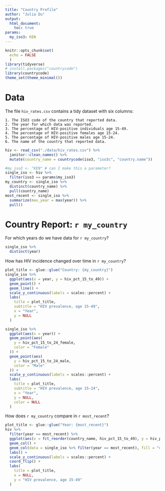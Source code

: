 ```yaml
---
title: "Country Profile"
author: "Julia Du"
output:
  html_document:
    toc: true
params: 
  my_iso3: KEN
---
```


```r
knitr::opts_chunk$set( 
  echo = FALSE
  )
library(tidyverse)
# install.packages("countrycode")
library(countrycode)
theme_set(theme_minimal())
```

# Data

The file `hiv_rates.csv` contains a tidy dataset with six columns:

    1. The ISO3 code of the country that reported data.
    2. The year for which data was reported.
    3. The percentage of HIV-positive individuals age 15-49.
    4. The percentage of HIV-positive females age 15-24.
    5. The percentage of HIV-positive males age 15-24.
    6. The name of the country that reported data.


```r
hiv <- read_csv("./data/hiv_rates.csv") %>%
  janitor::clean_names() %>%
  mutate(country_name = countrycode(iso3, "iso3c", "country.name"))
```

```r
#my_iso3 <- "KEN" # can I make this a parameter?
single_iso <- hiv %>%
  filter(iso3 == params$my_iso3)
my_country <- single_iso %>%
  distinct(country_name) %>%
  pull(country_name)
most_recent <- single_iso %>%
  summarize(max_year = max(year)) %>%
  pull()
```

# Country Report: `r my_country`

For which years do we have data for `r my_country`?

```r
single_iso %>%
  distinct(year)
```

How has HIV incidence changed over time in `r my_country`?

```r
plot_title <- glue::glue("Country: {my_country}")
single_iso %>%
  ggplot(aes(x = year, y = hiv_pct_15_to_49)) +
  geom_point() +
  geom_line() +
  scale_y_continuous(labels = scales::percent) +
  labs(
    title = plot_title,
    subtitle = "HIV prevalence, age 15-49",
    x = "Year",
    y = NULL
  )

single_iso %>%
  ggplot(aes(x = year)) +
  geom_point(aes(
    y = hiv_pct_15_to_24_female,
    color = "Female"
  )) +
  geom_point(aes(
    y = hiv_pct_15_to_24_male,
    color = "Male"
  )) +
  scale_y_continuous(labels = scales::percent) +
  labs(
    title = plot_title,
    subtitle = "HIV prevalence, age 15-24",
    x = "Year",
    y = NULL,
    color = NULL
  )
```

How does `r my_country` compare in `r most_recent`?

```r
plot_title <- glue::glue("Year: {most_recent}")
hiv %>%
  filter(year == most_recent) %>%
  ggplot(aes(x = fct_reorder(country_name, hiv_pct_15_to_49), y = hiv_pct_15_to_49)) +
  geom_col() +
  geom_col(data = single_iso %>% filter(year == most_recent), fill = "dodgerblue") +
  labs() +
  scale_y_continuous(labels = scales::percent) +
  coord_flip() +
  labs(
    title = plot_title,
    x = NULL,
    y = "HIV prevalence, age 15-49"
  )
```
